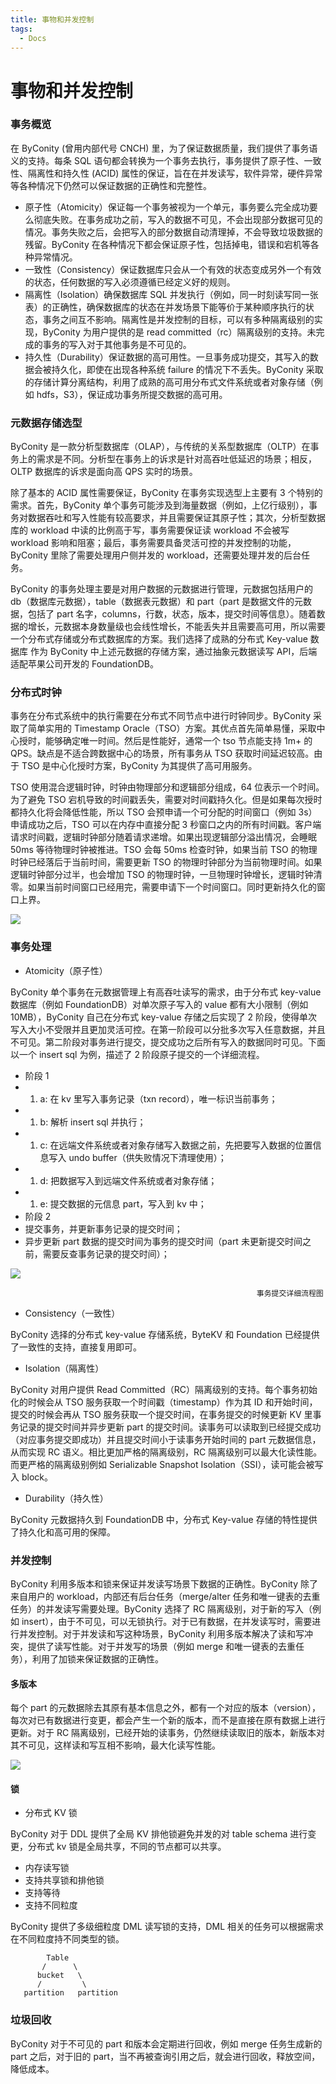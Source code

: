 ```yaml
---
title: 事物和并发控制
tags:
  - Docs
---
```


# 事物和并发控制

### 事务概览

在 ByConity (曾用内部代号 CNCH) 里，为了保证数据质量，我们提供了事务语义的支持。每条 SQL 语句都会转换为一个事务去执行，事务提供了原子性、一致性、隔离性和持久性 (ACID) 属性的保证，旨在在并发读写，软件异常，硬件异常等各种情况下仍然可以保证数据的正确性和完整性。

- 原子性（Atomicity）保证每一个事务被视为一个单元，事务要么完全成功要么彻底失败。在事务成功之前，写入的数据不可见，不会出现部分数据可见的情况。事务失败之后，会把写入的部分数据自动清理掉，不会导致垃圾数据的残留。ByConity 在各种情况下都会保证原子性，包括掉电，错误和宕机等各种异常情况。
- 一致性（Consistency）保证数据库只会从一个有效的状态变成另外一个有效的状态，任何数据的写入必须遵循已经定义好的规则。
- 隔离性（Isolation）确保数据库 SQL 并发执行（例如，同一时刻读写同一张表）的正确性，确保数据库的状态在并发场景下能等价于某种顺序执行的状态，事务之间互不影响。隔离性是并发控制的目标，可以有多种隔离级别的实现，ByConity 为用户提供的是 read committed（rc）隔离级别的支持。未完成的事务的写入对于其他事务是不可见的。
- 持久性（Durability）保证数据的高可用性。一旦事务成功提交，其写入的数据会被持久化，即使在出现各种系统 failure 的情况下不丢失。ByConity 采取的存储计算分离结构，利用了成熟的高可用分布式文件系统或者对象存储（例如 hdfs，S3），保证成功事务所提交数据的高可用。

### 元数据存储选型

ByConity 是一款分析型数据库（OLAP），与传统的关系型数据库（OLTP）在事务上的需求是不同。分析型在事务上的诉求是针对高吞吐低延迟的场景；相反，OLTP 数据库的诉求是面向高 QPS 实时的场景。

除了基本的 ACID 属性需要保证，ByConity 在事务实现选型上主要有 3 个特别的需求。首先，ByConity 单个事务可能涉及到海量数据（例如，上亿行级别），事务对数据吞吐和写入性能有较高要求，并且需要保证其原子性；其次，分析型数据库的 workload 中读的比例高于写，事务需要保证读 workload 不会被写 workload 影响和阻塞；最后，事务需要具备灵活可控的并发控制的功能，ByConity 里除了需要处理用户侧并发的 workload，还需要处理并发的后台任务。

ByConity 的事务处理主要是对用户数据的元数据进行管理，元数据包括用户的 db（数据库元数据），table（数据表元数据）和 part（part 是数据文件的元数据，包括了 part 名字，columns，行数，状态，版本，提交时间等信息）。随着数据的增长，元数据本身数量级也会线性增长，不能丢失并且需要高可用，所以需要一个分布式存储或分布式数据库的方案。我们选择了成熟的分布式 Key-value 数据库 作为 ByConity 中上述元数据的存储方案，通过抽象元数据读写 API，后端适配苹果公司开发的 FoundationDB。

### 分布式时钟

事务在分布式系统中的执行需要在分布式不同节点中进行时钟同步。ByConity 采取了简单实用的 Timestamp Oracle（TSO）方案。其优点首先简单易懂，采取中心授时，能够确定唯一时间。然后是性能好，通常一个 tso 节点能支持 1m+ 的 QPS。缺点是不适合跨数据中心的场景，所有事务从 TSO 获取时间延迟较高。由于 TSO 是中心化授时方案，ByConity 为其提供了高可用服务。

TSO 使用混合逻辑时钟，时钟由物理部分和逻辑部分组成，64 位表示一个时间。为了避免 TSO 宕机导致的时间戳丢失，需要对时间戳持久化。但是如果每次授时都持久化将会降低性能，所以 TSO 会预申请一个可分配的时间窗口（例如 3s）申请成功之后，TSO 可以在内存中直接分配 3 秒窗口之内的所有时间戳。客户端请求时间戳，逻辑时钟部分随着请求递增。如果出现逻辑部分溢出情况，会睡眠 50ms 等待物理时钟被推进。TSO 会每 50ms 检查时钟，如果当前 TSO 的物理时钟已经落后于当前时间，需要更新 TSO 的物理时钟部分为当前物理时间。如果逻辑时钟部分过半，也会增加 TSO 的物理时钟，一旦物理时钟增长，逻辑时钟清零。如果当前时间窗口已经用完，需要申请下一个时间窗口。同时更新持久化的窗口上界。

![](./assets/事物和并发控制/boxcnIQ0kKkzfdE6l3QnZZ31iGb.png)

### 事务处理

- Atomicity（原子性）

ByConity 单个事务在元数据管理上有高吞吐读写的需求，由于分布式 key-value 数据库（例如 FoundationDB）对单次原子写入的 value 都有大小限制（例如 10MB），ByConity 自己在分布式 key-value 存储之后实现了 2 阶段，使得单次写入大小不受限并且更加灵活可控。在第一阶段可以分批多次写入任意数据，并且不可见。第二阶段对事务进行提交，提交成功之后所有写入的数据同时可见。下面以一个 insert sql 为例，描述了 2 阶段原子提交的一个详细流程。

- 阶段 1
- 1. a: 在 kv 里写入事务记录（txn record），唯一标识当前事务；
- 1. b: 解析 insert sql 并执行；
- 1. c: 在远端文件系统或者对象存储写入数据之前，先把要写入数据的位置信息写入 undo buffer（供失败情况下清理使用）；
- 1. d: 把数据写入到远端文件系统或者对象存储；
- 1. e: 提交数据的元信息 part，写入到 kv 中；
- 阶段 2
- 提交事务，并更新事务记录的提交时间；
- 异步更新 part 数据的提交时间为事务的提交时间（part 未更新提交时间之前，需要反查事务记录的提交时间）；

![](./assets/事物和并发控制/boxcnSsWWnS2sH5qiwBsILZyaNg.png)

```
                                                       事务提交详细流程图
```

- Consistency（一致性）

ByConity 选择的分布式 key-value 存储系统，ByteKV 和 Foundation 已经提供了一致性的支持，直接复用即可。

- Isolation（隔离性）

ByConity 对用户提供 Read Committed（RC）隔离级别的支持。每个事务初始化的时候会从 TSO 服务获取一个时间戳（timestamp）作为其 ID 和开始时间，提交的时候会再从 TSO 服务获取一个提交时间，在事务提交的时候更新 KV 里事务记录的提交时间并异步更新 part 的提交时间。读事务可以读取到已经提交成功（对应事务提交即成功）并且提交时间小于读事务开始时间的 part 元数据信息，从而实现 RC 语义。相比更加严格的隔离级别，RC 隔离级别可以最大化读性能。而更严格的隔离级别例如 Serializable Snapshot Isolation（SSI），读可能会被写入 block。

- Durability（持久性）

ByConity 元数据持久到 FoundationDB 中，分布式 Key-value 存储的特性提供了持久化和高可用的保障。

### 并发控制

ByConity 利用多版本和锁来保证并发读写场景下数据的正确性。ByConity 除了来自用户的 workload，内部还有后台任务（merge/alter 任务和唯一键表的去重任务）的并发读写需要处理。ByConity 选择了 RC 隔离级别，对于新的写入（例如 insert），由于不可见，可以无锁执行。对于已有数据，在并发读写时，需要进行并发控制。对于并发读和写这种场景，ByConity 利用多版本解决了读和写冲突，提供了读写性能。对于并发写的场景（例如 merge 和唯一键表的去重任务），利用了加锁来保证数据的正确性。

#### 多版本

每个 part 的元数据除去其原有基本信息之外，都有一个对应的版本（version），每次对已有数据进行变更，都会产生一个新的版本，而不是直接在原有数据上进行更新。对于 RC 隔离级别，已经开始的读事务，仍然继续读取旧的版本，新版本对其不可见，这样读和写互相不影响，最大化读写性能。

![](./assets/事物和并发控制/boxcnJmeAgBLo86uZBHIHKbdRhc.png)

#### 锁

- 分布式 KV 锁

ByConity 对于 DDL 提供了全局 KV 排他锁避免并发的对 table schema 进行变更，分布式 kv 锁是全局共享，不同的节点都可以共享。

- 内存读写锁
- 支持共享锁和排他锁
- 支持等待
- 支持不同粒度

ByConity 提供了多级细粒度 DML 读写锁的支持，DML 相关的任务可以根据需求在不同粒度持不同类型的锁。

```
        Table
       /      \
      bucket   \
      /         \
   partition   partition

```

### 垃圾回收

ByConity 对于不可见的 part 和版本会定期进行回收，例如 merge 任务生成新的 part 之后，对于旧的 part，当不再被查询引用之后，就会进行回收，释放空间，降低成本。
